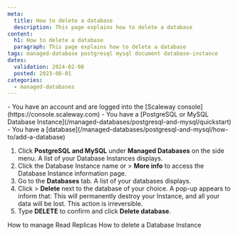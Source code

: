 ```yaml
---
meta:
  title: How to delete a database
  description: This page explains how to delete a database
content:
  h1: How to delete a database
  paragraph: This page explains how to delete a database
tags: managed-database postgresql mysql document database-instance
dates:
  validation: 2024-02-08
  posted: 2023-08-01
categories:
  - managed-databases
---
```



<Macro id="requirements" >

<Message type="requirement">
  - You have an account and are logged into the [Scaleway console](https://console.scaleway.com)
  - You have a [PostgreSQL or MySQL Database Instance](/managed-databases/postgresql-and-mysql/quickstart)
  - You have a [database](/managed-databases/postgresql-and-mysql/how-to/add-a-database)
</Message>

1. Click **PostgreSQL and MySQL** under **Managed Databases** on the side menu. A list of your Database Instances displays.
2. Click the Database Instance name or <Icon name="more" /> > **More info** to access the Database Instance information page.
3. Go to the **Databases** tab. A list of your databases displays.
4. Click <Icon name="more" /> > **Delete** next to the database of your choice. A pop-up appears to inform that:
    <Message type="important">
      This will permanently destroy your Instance, and all your data will be lost. This action is irreversible.
    </Message>
5. Type **DELETE** to confirm and click **Delete database**.


<Navigation title="See also">
  <PreviousButton to="/managed-databases/postgresql-and-mysql/how-to/manage-read-replica">How to manage Read Replicas</PreviousButton>
  <NextButton to="/managed-databases/postgresql-and-mysql/how-to/delete-a-database">How to delete a Database Instance</NextButton>
</Navigation>